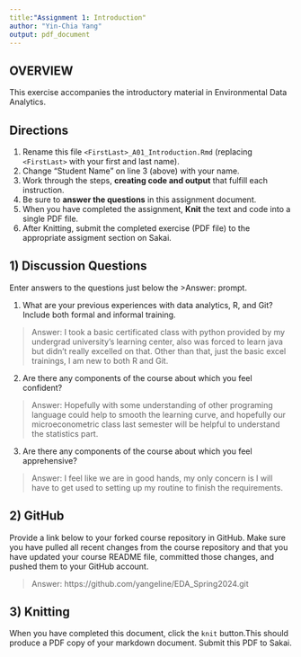 ```yaml
---
title:"Assignment 1: Introduction"
author: "Yin-Chia Yang"
output: pdf_document
---
```


## OVERVIEW

This exercise accompanies the introductory material in Environmental Data Analytics. 

## Directions
1.  Rename this file `<FirstLast>_A01_Introduction.Rmd` (replacing `<FirstLast>` with your first and last name).
2.  Change "Student Name" on line 3 (above) with your name.
3.  Work through the steps, **creating code and output** that fulfill each instruction.
4.  Be sure to **answer the questions** in this assignment document.
5.  When you have completed the assignment, **Knit** the text and code into a single PDF file.
6.  After Knitting, submit the completed exercise (PDF file) to the appropriate assigment section on Sakai.


## 1) Discussion Questions
Enter answers to the questions just below the >Answer: prompt.

1. What are your previous experiences with data analytics, R, and Git? Include both formal and informal training.

> Answer: I took a basic certificated class with python provided by my undergrad university's learning center, also was forced to learn java but didn't really excelled on that. Other than that, just the basic excel trainings, I am new to both R and Git. 

2. Are there any components of the course about which you feel confident?

> Answer: Hopefully with some understanding of other programing language could help to smooth the learning curve, and hopefully our microeconometric class last semester will be helpful to understand the statistics part.  

3. Are there any components of the course about which you feel apprehensive?

> Answer: I feel like we are in good hands, my only concern is I will have to get used to setting up my routine to finish the requirements.


## 2) GitHub

Provide a link below to your forked course repository in GitHub. Make sure you have pulled all recent changes from the course repository and that you have updated your course README file, committed those changes, and pushed them to your GitHub account. 

> Answer: https://github.com/yangeline/EDA_Spring2024.git

## 3) Knitting
When you have completed this document, click the `knit` button.This should produce a PDF copy of your markdown document. Submit this PDF to Sakai. 
